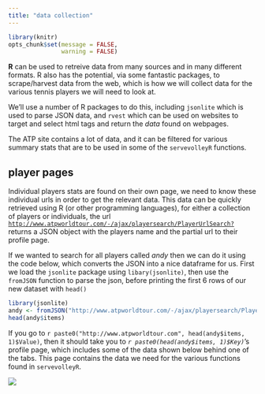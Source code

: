 ```yaml
---
title: "data collection"
---
```


```r
library(knitr)
opts_chunk$set(message = FALSE,
               warning = FALSE)

```

**R** can be used to retreive data from many sources and in many different formats.  R also has the potential, via some fantastic packages, to scrape/harvest data from the web, which is how we will collect data for the various tennis players we will need to look at.

We'll use a number of R packages to do this, including `jsonlite` which is used to parse JSON data, and `rvest` which can be used on websites to target and select html tags and return the _data_ found on webpages.

The ATP site contains a lot of data, and it can be filtered for various summary stats that are to be used in some of the `servevolleyR` functions.

## player pages

Individual players stats are found on their own page, we need to know these individual urls in order to get the relevant data.  This data can be quickly retrieved using R (or other programming languages), for either a collection of players or individuals, the url [`http://www.atpworldtour.com/-/ajax/playersearch/PlayerUrlSearch?`](http://www.atpworldtour.com/-/ajax/playersearch/PlayerUrlSearch?) returns a JSON object with the players name and the partial url to their profile page.

If we wanted to search for all players called _andy_ then we can do it using the code below, which converts the JSON into a nice dataframe for us.  First we load the `jsonlite` package using `libary(jsonlite)`, then use the `fromJSON` function to parse the json, before printing the first 6 rows of our new dataset with `head()`

```r
library(jsonlite)
andy <- fromJSON("http://www.atpworldtour.com/-/ajax/playersearch/PlayerUrlSearch?SearchTerm=andy murray")
head(andy$items)
```

If you go to `r paste0("http://www.atpworldtour.com", head(andy$items, 1)$Value)`, then it should take you to _`r paste0(head(andy$items, 1)$Key)`_'s profile page, which includes some of the data shown below behind one of the tabs.  This page contains the data we need for the various functions found in `servevolleyR`.

![](images/andy-murray.jpg)


